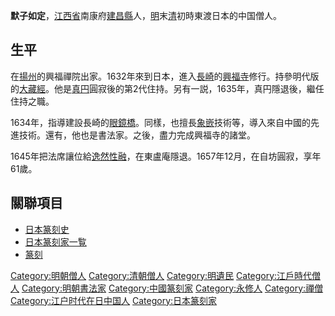 {{Infobox Buddhist
|名前=默子如定
|生没年=1597年 - 1657年
|諡号=
|尊称=
|生地=[[江西省|江西省]]南康府[[永修縣|建昌縣]]
|没地=
|画像=
|説明文=
|宗派=[[禅宗|禅宗]]
|寺院=興福禅院、[[興福寺_(長崎市)|興福寺]]
|師=
|弟子=[[逸然性融|逸然性融]]
|著作=
}}
'''默子如定'''{{BD|1597年||1657年|}}，[[江西省|江西省]]南康府[[永修縣|建昌縣]]人，[[明|明]]末[[清|清]]初時東渡日本的中国僧人。

== 生平 ==
在[[揚州市|揚州]]的興福禪院出家。1632年來到日本，進入[[長崎市|長崎]]的[[興福寺_(長崎市)|興福寺]]修行。持參明代版的[[大藏經|大藏經]]。他是[[真円|真円]]圓寂後的第2代住持。另有一説，1635年，真円隱退後，繼任住持之職。

1634年，指導建設長崎的[[眼鏡橋_(長崎市)|眼鏡橋]]。同樣，也擅長[[象嵌|象嵌]]技術等，導入來自中國的先進技術。還有，他也是書法家。之後，盡力完成興福寺的諸堂。

1645年把法席讓位給[[逸然性融|逸然性融]]，在東盧庵隱退。1657年12月，在自坊圓寂，享年61歲。

== 關聯項目 ==
*[[日本篆刻史|日本篆刻史]]
*[[日本篆刻家一覧|日本篆刻家一覧]]
*[[篆刻|篆刻]]
{{明清之际江西诸子}}

[[Category:明朝僧人|Category:明朝僧人]]
[[Category:清朝僧人|Category:清朝僧人]]
[[Category:明遺民|Category:明遺民]]
[[Category:江戶時代僧人|Category:江戶時代僧人]]
[[Category:明朝書法家|Category:明朝書法家]]
[[Category:中國篆刻家|Category:中國篆刻家]]
[[Category:永修人|Category:永修人]]
[[Category:禪僧|Category:禪僧]]
[[Category:江户时代在日中国人|Category:江户时代在日中国人]]
[[Category:日本篆刻家|Category:日本篆刻家]]